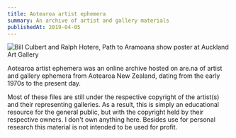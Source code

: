 ```yaml
---
title: Aotearoa artist ephemera
summary: An archive of artist and gallery materials
publishedAt: 2019-04-05
---
```


![Bill Culbert and Ralph Hotere, Path to Aramoana show poster at Auckland Art Gallery](/aotearoa-artist-ephemera.jpg)

Aotearoa artist ephemera was an online archive hosted on are.na of artist and gallery ephemera from Aotearoa New Zealand, dating from the early 1970s to the present day.

Most of these files are still under the respective copyright of the artist(s) and their representing galleries. As a result, this is simply an educational resource for the general public, but with the copyright held by their respective owners. I don't own anything here. Besides use for personal research this material is not intended to be used for profit.
